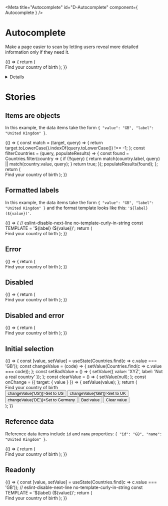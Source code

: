 <!-- Global imports -->

<!-- Local imports -->

<Meta title="Autocomplete" id="D-Autocomplete" component={ Autocomplete } />

# Autocomplete

Make a page easier to scan by letting users reveal more detailed information only if they need it.

<Canvas withToolbar>
  <Story name="Default">
    {() => {
      return (
        <form autoComplete="off">
          <Label id="default-autocomplete">Find your country of birth</Label>
          <Autocomplete
            id="default-autocomplete"
            fieldId="default-autocomplete"
            source={CountriesByName}
            displayMenu="inline"
            showAllValues
          />
        </form>
      );
    }}
  </Story>
</Canvas>

<Details summary="Properties" className="no-indent">
  <ArgsTable of={ Autocomplete } />
</Details>


# Stories
## Items are objects

In this example, the data items take the form `{ "value": "GB", "label": "United Kingdom" }`.

<Canvas>
  <Story name="Object items">
    {() => {
      const match = (target, query) => {
        return target.toLowerCase().indexOf(query.toLowerCase()) !== -1;
      };
      const filterCountries = (query, populateResults) => {
        const found = Countries.filter(country => {
          if (!!query) {
            return match(country.label, query) || match(country.value, query);
          }
          return true;
        });
        populateResults(found);
      };
      return (
        <form autoComplete="off">
          <Label id="object-autocomplete">Find your country of birth</Label>
          <Autocomplete
            id="object-autocomplete"
            fieldId="object-autocomplete"
            source={filterCountries}
            item={{ value: 'value', label: 'label' }}
            displayMenu="inline"
          />
        </form>
      );
    }}
  </Story>
</Canvas>

## Formatted labels

In this example, the data items take the form `{ "value": "GB", "label": "United Kingdom" }` and the format
template looks like this: `'${label} (${value})'`.

<Canvas>
  <Story name="Formatted labels">
    {() => {
      // eslint-disable-next-line no-template-curly-in-string
      const TEMPLATE = '${label} (${value})';
      return (
        <form autoComplete="off">
          <Label id="formatted-autocomplete">Find your country of birth</Label>
          <Autocomplete
            id="formatted-autocomplete"
            fieldId="formatted-autocomplete"
            source={Countries}
            item={{ value: 'value', label: 'label', format: TEMPLATE }}
            displayMenu="inline"
          />
        </form>
      );
    }}
  </Story>
</Canvas>

## Error

<Canvas>
  <Story name="Error">
    {() => {
      return (
        <form autoComplete="off">
          <Label id="error-autocomplete">Find your country of birth</Label>
          <Autocomplete
            id="error-autocomplete"
            fieldId="error-autocomplete"
            source={CountriesByName}
            displayMenu="inline"
            error="Error"
          />
        </form>
      );
    }}
  </Story>
</Canvas>

## Disabled

<Canvas>
  <Story name="Disabled">
    {() => {
      return (
        <form autoComplete="off">
          <Label id="disabled-autocomplete">Find your country of birth</Label>
          <Autocomplete
            id="disabled-autocomplete"
            fieldId="disabled-autocomplete"
            source={CountriesByName}
            displayMenu="inline"
            disabled
          />
        </form>
      );
    }}
  </Story>
</Canvas>

## Disabled and error

<Canvas>
  <Story name="Disabled and error">
    {() => {
      return (
        <form autoComplete="off">
          <Label id="disabled-error-autocomplete">Find your country of birth</Label>
          <Autocomplete
            id="disabled-error-autocomplete"
            fieldId="disabled-error-autocomplete"
            source={CountriesByName}
            displayMenu="inline"
            disabled
            error="Error"
          />
        </form>
      );
    }}
  </Story>
</Canvas>

## Initial selection

<Canvas>
  <Story name="Initial selection">
    {() => {
      const [value, setValue] = useState(Countries.find(c => c.value === 'GB'));
      const changeValue = (code) => {
        setValue(Countries.find(c => c.value === code));
      };
      const setBadValue = () => {
        setValue({ value: 'XYZ', label: 'Not a real country' });
      };
      const clearValue = () => {
        setValue(null);
      };
      const onChange = ({ target: { value } }) => {
        setValue(value);
      };
      return (
        <form autoComplete="off">
          <Label id="initial-autocomplete">Find your country of birth</Label>
          <Autocomplete
            id="initial-autocomplete"
            fieldId="initial-autocomplete"
            item={{ value: 'value', label: 'label' }}
            source={Countries}
            value={value}
            displayMenu="inline"
            onChange={onChange}
          /><br />
          <div className="govuk-button-group">
            <button type="button" className="govuk-button" onClick={() => changeValue('US')}>Set to US</button>
            <button type="button" className="govuk-button" onClick={() => changeValue('GB')}>Set to UK</button>
            <button type="button" className="govuk-button" onClick={() => changeValue('DE')}>Set to Germany</button>
            <button type="button" className="govuk-button govuk-button--warning" onClick={setBadValue}>Bad value</button>
            <button type="button" className="govuk-button govuk-button--secondary" onClick={clearValue}>Clear value</button>
          </div>
        </form>
      );
    }}
  </Story>
</Canvas>

## Reference data

Reference data items include `id` and `name` properties: `{ "id": "GB", "name": "United Kingdom" }`.

<Canvas>
  <Story name="Reference data">
    {() => {
      return (
        <form autoComplete="off">
          <Label id="refdata-autocomplete">Find your country of birth</Label>
          <RefDataAutocomplete
            id="refdata-autocomplete"
            fieldId="refdata-autocomplete"
            source={CountriesAsRefData}
            displayMenu="inline"
          />
        </form>
      );
    }}
  </Story>
</Canvas>

## Readonly

<Canvas>
  <Story name="Readonly">
    {() => {
      const [value, setValue] = useState(Countries.find(c => c.value === 'GB'));
      // eslint-disable-next-line no-template-curly-in-string
      const TEMPLATE = '${label} (${value})';
      return (
        <form autoComplete="off">
          <Label id="readonly-autocomplete">Find your country of birth</Label>
          <Autocomplete
            id="readonly-autocomplete"
            fieldId="readonly-autocomplete"
            item={{ value: 'value', label: 'label', format: TEMPLATE }}
            source={Countries}
            value={value}
            displayMenu="inline"
            readonly
          />
        </form>
      );
    }}
  </Story>
</Canvas>
